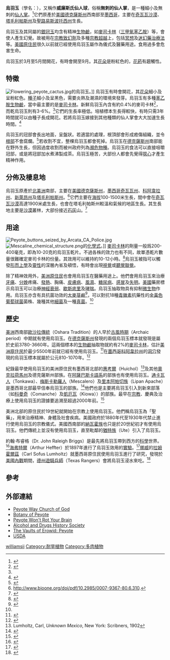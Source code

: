 {{medical}}
{{Speciesbox
 |image = Peyote Cactus.jpg
 | image_width = 250px
 |image_caption = 野生的烏羽玉
 |status = G4
 |status_system = TNC
 | status_ref = {{r|natureserve}}
 |taxon=Lophophora williamsii
 |authority = ({{tsl|en|Charles Antoine Lemaire|Lem.}}) [[John_Merle_Coulter|J.M.Coult.]]
 |synonyms =
*''Echinocactus williamsii'' Lemaire ex Salm-Dyck
*''Lophophora lewinii'' (K. Schumann) Rusby
*''Lophophora echinata'' Croizat
*''Lophophora fricii'' Habermann
*''L. williamsii'' var. ''fricii'' (Habermann) Grym
*''L. diffusa'' subsp. ''fricii'' (Habermann) Halda
*''Lophophora jourdaniana'' Habermann
}}

'''烏羽玉'''（學名：{{lang|la|''Lophophora williamsii''}}），又稱作'''威廉斯氏仙人球'''，俗稱'''無刺的仙人掌'''{{r|mingpao2018}}，是一種細小及無刺的[[仙人掌|仙人掌]]。<ref name=SalakHuicholIndians>{{cite web |url=http://www.kirasalak.com/Peyote.html |title="National Geographic article about Peyote" |last=Salak |first=Kira |publisher=National Geographic Adventure |accessdate=2010-10-19 |archive-date=2019-01-21 |archive-url=https://web.archive.org/web/20190121215539/http://www.kirasalak.com/Peyote.html |dead-url=yes }}</ref>它們原產於[[美國|美國]][[德克薩斯州|德克薩斯州]]西南部至[[墨西哥|墨西哥]]，主要在[[奇瓦瓦沙漠|奇瓦瓦沙漠]]、[[塔毛利帕斯州|塔毛利帕斯州]]及[[聖路易斯波托西州|聖路易斯波托西州]]生長。

烏羽玉及其同屬的[[銀冠玉|銀冠玉]]均含有精神[[生物鹼|生物鹼]]，如[[麥司卡林|麥司卡林]]（[[三甲氧苯乙胺|三甲氧苯乙胺]]{{r|mingpao2013}}）等，會使人產生幻覺{{r|mingpao2018}}。故被用在[[宗教致幻劑|宗教致幻劑]]及多種[[宗教超越|宗教超越]]上，包括[[冥想|冥想]]及[[迷幻藥治療法|迷幻藥治療法]]等。[[美國原住民|美國原住民]]很久以前就已經使用烏羽玉屬作為儀式及醫藥用途。食用過多會危害生命{{r|mingpao2018}}。

烏羽玉於3月至5月間開花，有時會開至9月。其[[花朵|花朵]]是粉紅色的，[[花藥|花葯]]有趨觸性。

==特徵==
[[File:Flowering_peyote_cactus.jpg|thumb]]的烏羽玉。]]
烏羽玉有時會開花，其[[花朵|花朵]]細小及呈粉紅色。[[種子|種子]]細小及呈黑色，需要炎熱及潮濕的環境來發芽。烏羽玉有多種[[苯乙胺|苯乙胺]][[生物鹼|生物鹼]]，當中最主要的是[[麥司卡林|麥司卡林]]。新鮮烏羽玉內含有約0.4%的麥司卡林<ref name="erowid">{{Cite web |url=http://www.erowid.org/plants/cacti/cacti_guide/cacti_guide_lophopho.shtml |title=Erowid.org |access-date=2010-10-19 |archive-date=2021-03-01 |archive-url=https://web.archive.org/web/20210301011634/https://www.erowid.org/plants/cacti/cacti_guide/cacti_guide_lophopho.shtml |dead-url=no }}</ref>，而乾烏羽玉則有3-6%。<ref name="erowid"/>它們的生長率極低。培植標本生長得較快，有時只需3年時間就可以由種子長成開花。若將烏羽玉嫁接到其他種類的仙人掌會大大加速生長時間。<ref>{{Cite web|url=http://lophophora.blogspot.com/search/label/Exploding%20Lophophora%20Inevitable|title=Year by year progress report documenting the increased growth rates of grafted peyote|accessdate=2008-12-30|publisher=The Lophophora Blog|archive-date=2020-05-16|archive-url=https://web.archive.org/web/20200516043743/http://lophophora.blogspot.com/search/label/Exploding%20Lophophora%20Inevitable|dead-url=no}}</ref>

烏羽玉的冠部會長出地面，呈盤狀。若適當的處理，根頂部會形成癒傷組織，並令[[根部|根部]]不會腐爛。<ref>{{Cite web|url=http://lophophora.blogspot.com/2006/12/proper-peyote-harvesting-technique.html|title=Proper peyote harvesting technique|accessdate=2008-12-30|publisher=The Lophophora Blog|archive-date=2020-11-09|archive-url=https://web.archive.org/web/20201109001241/http://lophophora.blogspot.com/2006/12/proper-peyote-harvesting-technique.html|dead-url=no}}</ref>若收割不宜，整棵烏羽玉都會死掉。烏羽玉在[[德克薩斯州|德克薩斯州]]南部能在野外生長，但因過度收割而被州政府列為[[瀕危物種|瀕危物種]]。烏羽玉的食法可以直接咀嚼冠部，或是將冠部加水煮沸製成茶。烏羽玉極苦，大部份人都會先覺得[[噁心|噁心]]才產生精神作用。

== 分佈及棲息地 ==
烏羽玉原產於[[北美洲|北美洲]]南部，主要在[[美國|美國]][[德克薩斯州|德克薩斯州]]，[[墨西哥|墨西哥]][[奇瓦瓦州|奇瓦瓦州]]、[[科阿韋拉州|科阿韋拉州]]、[[新萊昂州|新萊昂州]]及[[塔毛利帕斯州|塔毛利帕斯州]]。<ref>http://www.bioone.org/doi/pdf/10.2985/0007-9367-80.6.310.</ref>它們主要在[[海拔|海拔]]100-1500米生長，間中會在[[奇瓦瓦沙漠|奇瓦瓦沙漠]]高達1900米處生長，也會在塔毛利帕斯州較溫和氣候的地區生長。其生長地主要是[[沙漠|沙漠]]叢林，大部份接近[[石灰|石灰]]山。<ref name=flora>{{Cite book|last=Zimmerman|first=Allan D.; Parfitt, Bruce D.|contribution=Lophophora williamsii|year=2006|title=Flora of North America|editor-last=Flora of North America Editorial Committee, eds.  1993+|volume=4|pages=242|contribution-url=http://www.efloras.org/florataxon.aspx?flora_id=1&taxon_id=242413607|place=New York & Oxford|publisher=Oxford University Press|access-date=2010-10-19|archive-date=2012-03-11|archive-url=https://web.archive.org/web/20120311013409/http://www.efloras.org/florataxon.aspx?flora_id=1&taxon_id=242413607|dead-url=no}}</ref>

== 用途 ==
[[File:Peyote_buttons_seized_by_Arcata_CA_Police.jpg|right]]
[[File:Mescaline_chemical_structure.png|thumb]]的[[化學式|化學式]]。]]
[[麥司卡林|麥司卡林]]的劑量一般爲200-400毫克，即為10-20克的烏羽玉乾片。不過各株的效力也有不同，故單憑乾片數量很難確定麥司卡林的份量。其效用可以維持約10-12小時。<ref>{{cite book|last=Shulgin|first=Alexander|coauthors=Ann Shulgin|title=PiHKAL: A Chemical Love Story|url=http://www.erowid.org/library/books_online/pihkal/pihkal.shtml|publisher=Transform Press|location=Berkeley, California|isbn=0-9630096-0-5|oclc=25627628|date=September 1991|access-date=2010-10-22|archive-date=2010-01-03|archive-url=https://web.archive.org/web/20100103030739/http://www.erowid.org/library/books_online/pihkal/pihkal.shtml|dead-url=no}}</ref>烏羽玉被指可以觸發[[形而上學|形而上學]]及[[靈性|靈性]]的深層內省及頓悟，有時會出現[[視覺|視覺]]或[[聽覺|聽覺]][[聯覺|聯覺]]。

除了精神效用外，[[美洲原住民|美洲原住民]]也會用烏羽玉在醫藥用途上。他們會用烏羽玉來治療[[牙痛|牙痛]]、[[分娩|分娩]]疼痛、[[發熱|發熱]]、胸痛、[[皮膚病|皮膚病]]、[[風濕|風濕]]、[[糖尿病|糖尿病]]、[[感冒|感冒]]及[[失明|失明]]。[[美國|美國]]藥房標示烏羽玉可以治療[[神經衰弱|神經衰弱]]、[[歇斯底里|歇斯底里]]及[[哮喘|哮喘]]。烏羽玉抽取物具有抑制[[微生物|微生物]]作用。烏羽玉亦含有具抗菌功效的[[大麥芽鹼|大麥芽鹼]]<ref name=econ>{{Cite journal|last=McCleary|first=J.A.; Sypherd, P.S.; Walkington, D.L.|title=Antibiotic Activity of an Extract Of Peyote [''Lophophora williamsii'' (Lemaire) Coulter]|journal=Economic Botany|volume=14|pages=247–9|year=1960}}</ref>，可以對抗18種[[青黴素|青黴素]]抗藥性的[[金黃色葡萄球菌|金黃色葡萄球菌]]菌株、幾種其他[[細菌|細菌]]及一種[[真菌|真菌]]。<ref name=econ/>

== 歷史 ==
[[美洲|美洲]]西南部[[歐沙拉傳統|歐沙拉傳統]]（Oshara Tradition）的人早於[[古風時期|古風時期]]（Archaic period）中期就有使用烏羽玉。在[[德克薩斯州|德克薩斯州]]發現的兩個烏羽玉標本就發現是屬於史前3780-3660年。這兩個標本的[[生物鹼|生物鹼]]抽取物就約有2%的[[麥司卡林|麥司卡林]]，估計[[美洲原住民|美洲原住民]]於最少5500年前就已經有使用烏羽玉。<ref>{{cite journal|author=El-Seedi HR, De Smet PA, Beck O, Possnert G, Bruhn JG|title=Prehistoric peyote use: alkaloid analysis and radiocarbon dating of archaeological specimens of Lophophora from Texas|journal=J Ethnopharmacol|volume=101|issue=1-3|pages=238–42|pmid=15990261|doi=10.1016/j.jep.2005.04.022|date=October 2005}}</ref>在[[墨西哥|墨西哥]][[科阿韋拉州|科阿韋拉州]]的[[洞穴|洞穴]]發現的烏羽玉標本就屬於公元810-1070年。<ref>{{cite journal|author=Bruhn JG, Lindgren JE, Holmstedt B, Adovasio JM|title=Peyote Alkaloids: Identification in a Prehistoric Specimen of ''Lophophora'' from Coahuila, Mexico|journal=Science|volume=199|issue=4336|pages=1437–8|pmid=17796678|doi=10.1126/science.199.4336.1437 |url=|date=March 1978}}</ref>

紀錄最早使用烏羽玉的美洲原住民有墨西哥北部的[[惠考爾|惠考爾]]（Huichol）<ref>Lumholtz, Carl, ''Unknown Mexico'', New York: Scribners, 1902</ref>及其他[[奧克拉荷馬州|奧克拉荷馬州]]及德克薩斯州部族。在[[阿薩巴斯卡語系|阿薩巴斯卡語系]]的部族也有使用烏羽玉。[[通卡瓦人|通卡瓦人]]（Tonkawa）、[[梅斯卡勒羅人|梅斯卡勒羅人]]（Mescalero）及[[里本阿帕切族|里本阿帕切族]]（Lipan Apache）是墨西哥北部最早信奉烏羽玉的部族。<ref>{{cite web|url=http://www.americanethnography.com/article.php?id=12|title=The use of Peyote by the Carrizo and Lipan Apache tribes|last=Opler|first=Morris Edward|publisher=American Ethnography Quasimonthly|accessdate=2009-01-19|date=2008 [1938]|archive-date=2010-12-02|archive-url=https://web.archive.org/web/20101202072554/http://www.americanethnography.com/article.php?id=12|dead-url=no}}</ref>他們也是主要將烏羽玉引入到新來部落（如[[科曼奇|科曼奇]]（Comanche）及[[凱厄瓦|凱厄瓦]]（Kiowa））的部族。最早在[[宗教|宗教]]、慶典及治療上使用烏羽玉的證據要追溯至超過2000年前。<ref>{{cite web|url=http://www.americanethnography.com/article.php?id=20|title=The appeal of peyote (''Lophophora Williamsii'') as a medicine|last=Schultes|first=Richard Evans|publisher=American Ethnography Quasimonthly|accessdate=2009-01-19|date=2008 [1938]|archive-date=2010-12-02|archive-url=https://web.archive.org/web/20101202063408/http://www.americanethnography.com/article.php?id=20|dead-url=no}}</ref>

美洲北部的原住民於19世紀就開始在宗教上使用烏羽玉。他們稱烏羽玉為「聖藥」，用來治療精神、身體及社會疾病。美國政府於1880年代至1930年代禁止進行使用烏羽玉的宗教儀式。美國西南部的[[納瓦霍族|納瓦霍族]]也只是於20世紀初才有使用烏羽玉。他們傳統上並沒有使用烏羽玉，直至毗鄰的[[猶特族|猶特族]]（Ute）引入了烏羽玉。

約翰‧布睿格（Dr. John Raleigh Briggs）是最先將烏羽玉帶到西方的[[科學|科學]]世界。<ref>{{cite journal|url=http://www.springerlink.com/content/27qu47m77g617718/|author=Jan G. Bruhn and Bo Holmstedt|title=Early peyote research: an interdisciplinary study|journal=Economic Botany|volume=28|issue=4|year=1973|accessdate=2009-11-15}}{{Dead link|date=2020年2月 |bot=InternetArchiveBot |fix-attempted=yes }}</ref>[[海弗特爾|海弗特爾]]（Arthur Heffter）於1897年進行了烏羽玉效用的[[實驗|實驗]]。<ref>{{cite book|url=http://www.heffter.org/review/Review2/chap2.pdf|author=Daniel Perrine|chapter=Visions of the Night: Western Medicine Meets Peyote, 1887-1899|title=The Heffter Review of Psychedelic Research, Vol. 2|year=2001|pages=42|accessdate=2009-11-15|deadurl=yes|archive-url=https://web.archive.org/web/20080722210159/http://www.heffter.org/review/Review2/chap2.pdf|archivedate=2008-07-22}}</ref>[[挪威|挪威]]的[[拉姆霍爾茲|拉姆霍爾茲]]（Carl Sofus Lumholtz）就墨西哥原住民使用烏羽玉進行了研究，發現於[[美國內戰|美國內戰]]期間，[[德州遊騎兵師|德州遊騎兵師]]（Texas Rangers）會將烏羽玉浸水來吃。<ref>{{cite book|author=Lumholtz, Carl|title=Unknown Mexico|url=https://archive.org/details/unknownmexicorec01lumh|location=New York|year=1902|publisher=Scribners}}</ref>

==參考==
{{Reflist|refs=
<ref name="mingpao2013">{{cite news |url=http://news.mingpao.com/20130903/gaa2.htm |title=話你知：迷幻粒粒仙人掌 美土著宗教准用 |publisher=[[明報|明報]] |date=2013-09-03 |access-date=2013-09-03 |language=zh-hant |archive-date=2021-01-24 |archive-url=https://web.archive.org/web/20210124071343/http://news.mingpao.com/20130903/gaa2.htm |dead-url=no }}</ref>
<ref name="mingpao2018">{{cite news |url=https://news.mingpao.com/pns/dailynews/web_tc/article/20180504/s00002/1525370439570 |title=涉偷運迷幻「仙人掌」 港男皇崗被捕 |newspaper=[[明報|明報]] |date=2018-05-04 |access-date=2018-08-11 |language=zh-hant |archive-date=2018-08-11 |archive-url=https://web.archive.org/web/20180811163800/https://news.mingpao.com/pns/dailynews/web_tc/article/20180504/s00002/1525370439570 |dead-url=no }}</ref>
<ref name=natureserve>{{Cite web
 | url = http://www.natureserve.org/explorer/servlet/NatureServe?searchName=Lophophora+williamsii+
 | title = ''Lohophora williamsii''
 | publisher = NatureServe
 | work = NatureServe Explorer
 | access-date = 2007-06-17
 | archive-date = 2008-12-22
 | archive-url = https://web.archive.org/web/20081222044651/http://www.natureserve.org/explorer/servlet/NatureServe?searchName=Lophophora+williamsii+
 | dead-url = yes
 }}</ref>
}}

== 外部連結 ==
* [http://www.peyoteway.org/ Peyote Way Church of God] {{Wayback|url=http://www.peyoteway.org/ |date=20210418032426 }}
* [http://www.druglibrary.org/Schaffer/lsd/pbotany.htm Botany of Peyote] {{Wayback|url=http://www.druglibrary.org/Schaffer/lsd/pbotany.htm |date=20190814234129 }}
* [http://www.wired.com/news/medtech/0,1286,69477,00.html Peyote Won't Rot Your Brain] {{Wayback|url=http://www.wired.com/news/medtech/0,1286,69477,00.html |date=20070224082624 }}
* [http://historyofalcoholanddrugs.typepad.com/alcohol_and_drugs_history/peyote/index.html Alcohol and Drugs History Society] {{Wayback|url=http://historyofalcoholanddrugs.typepad.com/alcohol_and_drugs_history/peyote/index.html |date=20210126021443 }}
* [http://www.erowid.org/plants/peyote/peyote.shtml The Vaults of Erowid: Peyote] {{Wayback|url=http://www.erowid.org/plants/peyote/peyote.shtml |date=20210421005406 }}
* [http://plants.usda.gov/java/profile?symbol=LOWI USDA] {{Wayback|url=http://plants.usda.gov/java/profile?symbol=LOWI |date=20130714080438 }}

{{Drug use}}
{{Taxonbar|from=Q271937}}

[[Category:烏羽玉屬|williamsii]]
[[Category:耐旱植物|Category:耐旱植物]]
[[Category:多肉植物|Category:多肉植物]]